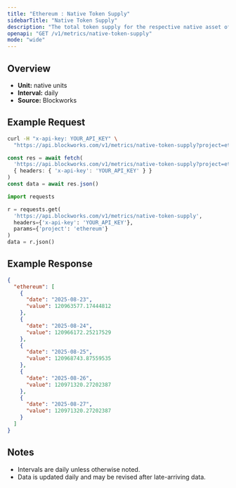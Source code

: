 ```yaml
---
title: "Ethereum : Native Token Supply"
sidebarTitle: "Native Token Supply"
description: "The total token supply for the respective native asset of that chain. Inclusive of all locked tokens."
openapi: "GET /v1/metrics/native-token-supply"
mode: "wide"
---
```


## Overview

- **Unit:** native units
- **Interval:** daily
- **Source:** Blockworks

## Example Request

<CodeGroup>

```bash cURL
curl -H "x-api-key: YOUR_API_KEY" \
  "https://api.blockworks.com/v1/metrics/native-token-supply?project=ethereum"
```

```typescript TypeScript
const res = await fetch(
  'https://api.blockworks.com/v1/metrics/native-token-supply?project=ethereum',
  { headers: { 'x-api-key': 'YOUR_API_KEY' } }
)
const data = await res.json()
```

```python Python
import requests

r = requests.get(
  'https://api.blockworks.com/v1/metrics/native-token-supply',
  headers={'x-api-key': 'YOUR_API_KEY'},
  params={'project': 'ethereum'}
)
data = r.json()
```

</CodeGroup>

## Example Response

```json
{
  "ethereum": [
    {
      "date": "2025-08-23",
      "value": 120963577.17444812
    },
    {
      "date": "2025-08-24",
      "value": 120966172.25217529
    },
    {
      "date": "2025-08-25",
      "value": 120968743.87559535
    },
    {
      "date": "2025-08-26",
      "value": 120971320.27202387
    },
    {
      "date": "2025-08-27",
      "value": 120971320.27202387
    }
  ]
}
```

## Notes
- Intervals are daily unless otherwise noted.
- Data is updated daily and may be revised after late-arriving data.
